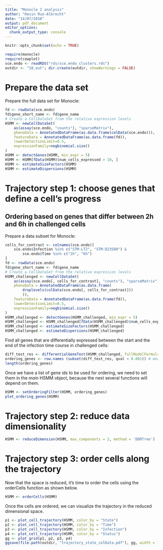 ```yaml
---
title: "Monocle 2 analysis"
author: "Kevin Rue-Albrecht"
date: "14/07/2018"
output: pdf_document
editor_options: 
  chunk_output_type: console
---
```


```r
knitr::opts_chunk$set(echo = TRUE)
```

```r
require(monocle)
require(cowplot)
sce.endo <- readRDS("rds/sce.endo_clusters.rds")
outdir <- "18_out"; dir.create(outdir, showWarnings = FALSE)
```

# Prepare the data set

Prepare the full data set for Monocle:

```r
fd <- rowData(sce.endo)
fd$gene_short_name <- fd$gene_name
# Create a CellDataSet from the relative expression levels
HSMM <- newCellDataSet(
    as(assay(sce.endo, "counts"), "sparseMatrix"),
    phenoData = AnnotatedDataFrame(as.data.frame(colData(sce.endo))),
    featureData = AnnotatedDataFrame(as.data.frame(fd)),
    lowerDetectionLimit=0.5,
    expressionFamily=negbinomial.size()
)
HSMM <- detectGenes(HSMM, min_expr = 5)
HSMM <- HSMM[fData(HSMM)$num_cells_expressed > 10, ]
HSMM <- estimateSizeFactors(HSMM)
HSMM <- estimateDispersions(HSMM)
```

# Trajectory step 1: choose genes that define a cell's progress

## Ordering based on genes that differ between 2h and 6h in challenged cells

Prepare a data subset for Monocle:

```r
cells_for_contrast <- colnames(sce.endo)[
    sce.endo$Infection %in% c("STM-LT2", "STM-D23580") &
        sce.endo$Time %in% c("2h", "6h")
]
fd <- rowData(sce.endo)
fd$gene_short_name <- fd$gene_name
# Create a CellDataSet from the relative expression levels
HSMM_challenged <- newCellDataSet(
    as(assay(sce.endo[, cells_for_contrast], "counts"), "sparseMatrix"),
    phenoData = AnnotatedDataFrame(as.data.frame(
        droplevels(colData(sce.endo[, cells_for_contrast]))
        )),
    featureData = AnnotatedDataFrame(as.data.frame(fd)),
    lowerDetectionLimit=0.5,
    expressionFamily=negbinomial.size()
)
HSMM_challenged <- detectGenes(HSMM_challenged, min_expr = 5)
HSMM_challenged <- HSMM_challenged[fData(HSMM_challenged)$num_cells_expressed > 10, ]
HSMM_challenged <- estimateSizeFactors(HSMM_challenged)
HSMM_challenged <- estimateDispersions(HSMM_challenged)
```

Find all genes that are differentially expressed between the start and the end of the infection time course in challenged cells:

```r
diff_test_res <- differentialGeneTest(HSMM_challenged, fullModelFormulaStr = "~Time")
ordering_genes <- row.names (subset(diff_test_res, qval < 0.001)) # more stringent
length(ordering_genes)
```

Once we have a list of gene ids to be used for ordering, we need to set them in the _main_ HSMM object, because the next several functions will depend on them.

```r
HSMM <- setOrderingFilter(HSMM, ordering_genes)
plot_ordering_genes(HSMM)
```

# Trajectory step 2: reduce data dimensionality

```r
HSMM <- reduceDimension(HSMM, max_components = 2, method = 'DDRTree')
```

# Trajectory step 3: order cells along the trajectory

Now that the space is reduced, it's time to order the cells using the orderCells function as shown below.

```r
HSMM <- orderCells(HSMM)
```

Once the cells are ordered, we can visualize the trajectory in the reduced dimensional space.

```r
p1 <- plot_cell_trajectory(HSMM, color_by = "State")
p2 <- plot_cell_trajectory(HSMM, color_by = "Time")
p3 <- plot_cell_trajectory(HSMM, color_by = "Infection")
p4 <- plot_cell_trajectory(HSMM, color_by = "Status")
gg <- plot_grid(p1, p2, p3, p4)
ggsave(file.path(outdir, "trajectory_state_colData.pdf"), gg, width = 10, height = 8)
```

